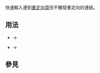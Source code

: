 <includeonly><!-- 在這裡加入模板的保護標識 --></includeonly><noinclude>{{template doc page viewed directly}}</noinclude>
<!-- 在本行下編輯模板說明 -->
{{wwv|[[User:Hkhk59333|Hkhk59333]]}}
快速輸入連到[[Wikipedia:重定向|重定向頁]]但不觸發重定向的連結。
== 用法 ==
*{{tl|1=Rdno|2=維基化}}→{{Rdno|維基化}}
*{{tl|1=Rdno|2=WP:TEST&#124;test}}→{{Rdno|WP:TEST|test}}
== 參見 ==

<includeonly>
<!-- 本行下加入模板的分類 -->

<!-- 本行下加入模板的跨語言鏈接 -->

</includeonly>